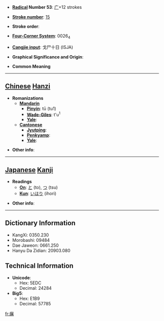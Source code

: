 * '''[[Wiktionary:Chinese radical index| Radical]] Number 53''': [[Wiktionary:Chinese radical index 广|广]]+12 strokes

* '''[[Wiktionary:Chinese total strokes index|Stroke number]]''': [[Wiktionary:Chinese total strokes index 15|15]]

* '''Stroke order''': 

* '''[[Wiktionary:Chinese four corner index|Four-Corner System]]''': 0026<sub>4</sub>

* '''[[Wiktionary:Chinese Cangjie index|Cangjie input]]''': 戈尸十日 (ISJA)

* '''Graphical Significance and Origin''': 

* '''Common Meaning'''

----

== [[Chinese]] [[Hanzi]] ==

* '''Romanizations'''
** '''[[Mandarin]]'''
*** '''[[Pinyin]]''': tū (tu1)
*** '''[[Wade-Giles]]''': t'u<sup>1</sup>
*** '''[[Yale]]''': 
** '''[[Cantonese]]'''
*** '''[[Jyutping]]''':
*** '''[[Penkyamp]]''': 
*** '''[[Yale]]''': 

* '''Other info''': 

----

== [[Japanese]] [[Kanji]] ==

* '''Readings'''
** '''[[On]]''': [[と]] (to), [[つ]] (tsu)
** '''[[Kun]]''': [[いほり]] (ihori)

* '''Other info''':  

----

== Dictionary Information ==

* KangXi: 0350.230
* Morobashi: 09484
* Dae Jaweon: 0661.250
* Hanyu Da Zidian: 20903.080

== Technical Information ==

* '''Unicode''':
** Hex: 5EDC
** Decimal: 24284
* '''Big5''':
** Hex: E1B9
** Decimal: 57785

[[fr:廜]]
